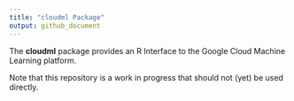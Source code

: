 ```yaml
---
title: "cloudml Package"
output: github_document
---
```


The **cloudml** package provides an R Interface to the Google Cloud Machine Learning platform.

Note that this repository is a work in progress that should not (yet) be used directly. 


